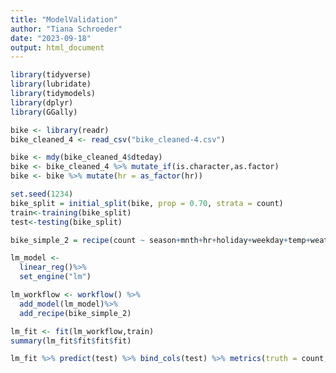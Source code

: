 ---
title: "ModelValidation"
author: "Tiana Schroeder"
date: "2023-09-18"
output: html_document
---
```{r}
library(tidyverse)
library(lubridate)
library(tidymodels)
library(dplyr)
library(GGally)
```

```{r}
bike <- library(readr)
bike_cleaned_4 <- read_csv("bike_cleaned-4.csv")
```
```{r}
bike <- mdy(bike_cleaned_4$dteday)
bike <- bike_cleaned_4 %>% mutate_if(is.character,as.factor)
bike <- bike %>% mutate(hr = as_factor(hr))
```

```{r}
set.seed(1234)
bike_split = initial_split(bike, prop = 0.70, strata = count)
train<-training(bike_split)
test<-testing(bike_split)
```

```{r}
bike_simple_2 = recipe(count ~ season+mnth+hr+holiday+weekday+temp+weathersit,train)

lm_model <-
  linear_reg()%>%
  set_engine("lm")

lm_workflow <- workflow() %>%
  add_model(lm_model)%>%
  add_recipe(bike_simple_2)

lm_fit <- fit(lm_workflow,train)
summary(lm_fit$fit$fit$fit)
```


```{r}
lm_fit %>% predict(test) %>% bind_cols(test) %>% metrics(truth = count, estimate = .pred)
```



